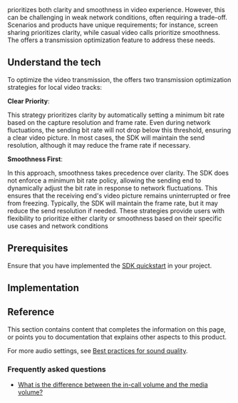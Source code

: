 
<PlatformWrapper platform="web">
<Vg k="COMPANY"/> prioritizes both clarity and smoothness in video experience. However, this can be challenging in weak network conditions, often requiring a trade-off. Scenarios and products have unique requirements; for instance, screen sharing prioritizes clarity, while casual video calls prioritize smoothness. The <Vg k="VSDK"/> offers a transmission optimization feature to address these needs.

## Understand the tech

To optimize the video transmission, the <Vg k="COMPANY"/> <Vg k="VSDK"/> offers two transmission optimization strategies for local video tracks:

**Clear Priority**: 

This strategy prioritizes clarity by automatically setting a minimum bit rate based on the capture resolution and frame rate. Even during network fluctuations, the sending bit rate will not drop below this threshold, ensuring a clear video picture. In most cases, the SDK will maintain the send resolution, although it may reduce the frame rate if necessary.

**Smoothness First**: 

In this approach, smoothness takes precedence over clarity. The SDK does not enforce a minimum bit rate policy, allowing the sending end to dynamically adjust the bit rate in response to network fluctuations. This ensures that the receiving end's video picture remains uninterrupted or free from freezing. Typically, the SDK will maintain the frame rate, but it may reduce the send resolution if needed.
These strategies provide users with flexibility to prioritize either clarity or smoothness based on their specific use cases and network conditions

## Prerequisites

Ensure that you have implemented the [SDK quickstart](../get-started/get-started-sdk) in your project. 

## Implementation 

<ProjectImplement/>

## Reference
This section contains content that completes the information on this page, or points you to documentation that explains other aspects to this product.

For more audio settings, see [Best practices for sound quality](/video-calling/best-practices/best-practices-sound-quality).

### Frequently asked questions​

*  [What is the difference between the in-call volume and the media volume?](../../help/integration-issues/system_volume)

<Reference/>
</PlatformWrapper>
<PlatformWrapper notAllowed="web">
<NotAvailable />
</PlatformWrapper>